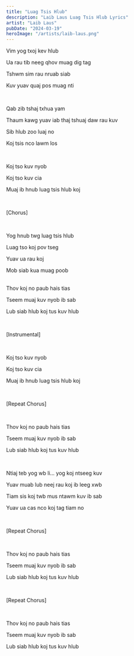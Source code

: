 ```yaml
---
title: "Luag Tsis Hlub"
description: "Laib Laus Luag Tsis Hlub Lyrics"
artist: "Laib Laus"
pubDate: "2024-03-19"
heroImage: "/artists/laib-laus.png"
---
```


Vim yog txoj kev hlub

Ua rau tib neeg qhov muag dig tag

Tshwm sim rau nruab siab

Kuv yuav quaj pos muag nti

<br />

Qab zib tshaj txhua yam

Thaum kawg yuav iab thaj tshuaj daw rau kuv

Sib hlub zoo luaj no

Koj tsis nco lawm los

<br />

Koj tso kuv nyob

Koj tso kuv cia

Muaj ib hnub luag tsis hlub koj

<br />

[Chorus]

<br />

Yog hnub twg luag tsis hlub

Luag tso koj pov tseg

Yuav ua rau koj

Mob siab kua muag poob

<br />
Thov koj no paub hais tias

Tseem muaj kuv nyob ib sab

Lub siab hlub koj tus kuv hlub

<br />

[Instrumental]

<br />

Koj tso kuv nyob

Koj tso kuv cia

Muaj ib hnub luag tsis hlub koj

<br />

[Repeat Chorus]

<br />

Thov koj no paub hais tias

Tseem muaj kuv nyob ib sab

Lub siab hlub koj tus kuv hlub

<br />

Ntiaj teb yog wb li... yog koj ntseeg kuv

Yuav muab lub neej rau koj ib leeg xwb

Tiam sis koj twb mus ntawm kuv ib sab

Yuav ua cas nco koj tag tiam no

<br />

[Repeat Chorus]

<br />

Thov koj no paub hais tias

Tseem muaj kuv nyob ib sab

Lub siab hlub koj tus kuv hlub

<br />

[Repeat Chorus]

<br />

Thov koj no paub hais tias

Tseem muaj kuv nyob ib sab

Lub siab hlub koj tus kuv hlub

